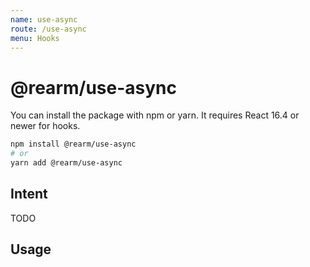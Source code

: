 ```yaml
---
name: use-async
route: /use-async
menu: Hooks
---
```


# @rearm/use-async

You can install the package with npm or yarn. It requires React 16.4 or newer for
hooks.

```sh
npm install @rearm/use-async
# or
yarn add @rearm/use-async
```


## Intent

TODO

## Usage

<!-- <NO_README> -->

<!-- </NO_README> -->
